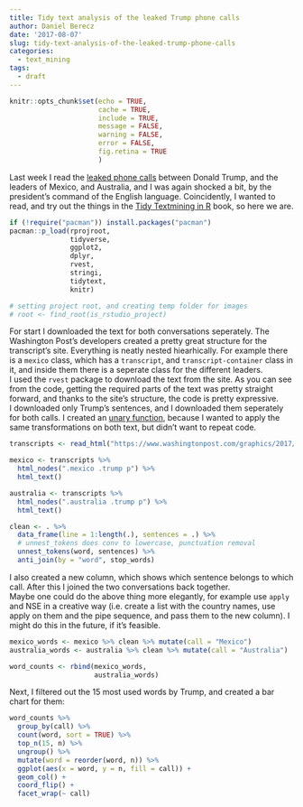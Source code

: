 ```yaml
---
title: Tidy text analysis of the leaked Trump phone calls
author: Daniel Berecz
date: '2017-08-07'
slug: tidy-text-analysis-of-the-leaked-trump-phone-calls
categories:
  - text_mining
tags:
  - draft
---
```


```r
knitr::opts_chunk$set(echo = TRUE,
                      cache = TRUE,
                      include = TRUE,
                      message = FALSE,
                      warning = FALSE,
                      error = FALSE,
                      fig.retina = TRUE
                      )
```

Last week I read the [leaked phone calls][wapo] between Donald Trump, and the
leaders of Mexico, and Australia, and I was again shocked a bit, by the
president's command of the English language. Coincidently, I wanted to read, and
try out the things in the [Tidy Textmining in R][tidy_text] book, so here we are.

```r
if (!require("pacman")) install.packages("pacman")
pacman::p_load(rprojroot,
               tidyverse,
               ggplot2,
               dplyr,
               rvest,
               stringi,
               tidytext,
               knitr)

# setting project root, and creating temp folder for images
# root <- find_root(is_rstudio_project)
```

For start I downloaded the text for both conversations seperately. The
Washington Post's developers created a pretty great structure for the
transcript's site. Everything is neatly nested hiearhically. For example there
is a `mexico` class, which has a `transcript`, and `transcript-container` class
in it, and inside them there is a seperate class for the different leaders.  
I used the `rvest` package to download the text from the site. As you can see
from the code, getting the required parts of the text was pretty straight
forward, and thanks to the site's structure, the code is pretty expressive.  
I downloaded only Trump's sentences, and I downloaded them seperately for both
calls. I created an [unary function][unary], because I wanted to apply the same
transformations on both text, but didn't want to repeat code.

```r
transcripts <- read_html("https://www.washingtonpost.com/graphics/2017/politics/australia-mexico-transcripts/")

mexico <- transcripts %>%
  html_nodes(".mexico .trump p") %>%
  html_text()

australia <- transcripts %>%
  html_nodes(".australia .trump p") %>%
  html_text()

clean <- . %>%
  data_frame(line = 1:length(.), sentences = .) %>%
  # unnest_tokens does conv to lowercase, punctuation removal
  unnest_tokens(word, sentences) %>%
  anti_join(by = "word", stop_words)
```

I also created a new column, which shows which sentence belongs to which call.
After this I joined the two conversations back together.  
Maybe one could do the above thing more elegantly, for example use `apply` and
NSE in a creative way (i.e. create a list with the country names, use apply on
them and the pipe sequence, and pass them to the new column). I might do this in
the future, if it's feasible.

```r
mexico_words <- mexico %>% clean %>% mutate(call = "Mexico")
australia_words <- australia %>% clean %>% mutate(call = "Australia")

word_counts <- rbind(mexico_words,
                     australia_words)
```

Next, I filtered out the 15 most used words by Trump, and created a bar chart for them:

```r
word_counts %>%
  group_by(call) %>%
  count(word, sort = TRUE) %>%
  top_n(15, n) %>%
  ungroup() %>%
  mutate(word = reorder(word, n)) %>%
  ggplot(aes(x = word, y = n, fill = call)) +
  geom_col() +
  coord_flip() +
  facet_wrap(~ call)
```



[wapo]: https://www.washingtonpost.com/graphics/2017/politics/australia-mexico-transcripts/
[tidy_text]: http://tidytextmining.com/tidytext.html
[unary]: https://jennybc.github.io/purrr-tutorial/pt00_gotchas.html